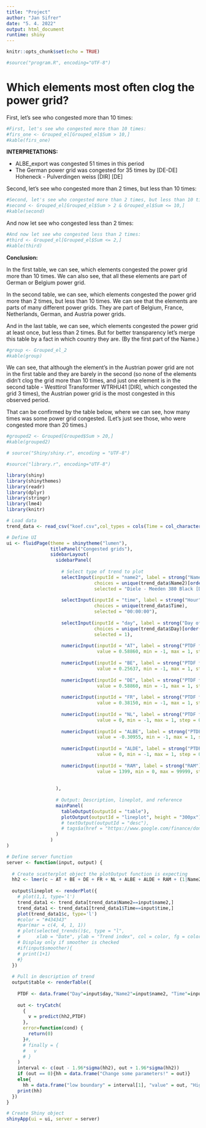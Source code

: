 ```yaml
---
title: "Project"
author: "Jan Sifrer"
date: "5. 4. 2022"
output: html_document
runtime: shiny
---
```


```r
knitr::opts_chunk$set(echo = TRUE)
```
```r
#source("program.R", encoding="UTF-8")
```

# Which elements most often clog the power grid? 

First, let's see who congested more than 10 times:
```r
#First, let's see who congested more than 10 times:
#firs_one <- Grouped_el[Grouped_el$Sum > 10,]
#kable(firs_one)
```
**INTERPRETATIONS:**

* ALBE_export was congested 51 times in this period
* The German power grid was congested for 35 times by [DE-DE] Hoheneck - Pulverdingen weiss [DIR] [DE]


Second, let's see who congested more than 2 times, but less than 10 times:
```r
#Second, let's see who congested more than 2 times, but less than 10 times:
#second <- Grouped_el[Grouped_el$Sum > 2 & Grouped_el$Sum <= 10,]
#kable(second)
```

And now let see who congested less than 2 times:
```r
#And now let see who congested less than 2 times:
#third <- Grouped_el[Grouped_el$Sum <= 2,]
#kable(third)
```

**Conclusion:**

In the first table, we can see, which elements congested the power grid more than 10 times. We can also see, that all these elements are part of German or Belgium power grid.

In the second table, we can see, which elements congested the power grid more than 2 times, but less than 10 times. We can see that the elements are parts of many different power grids. They are part of Belgium, France, Netherlands, German, and Austria power grids.

And in the last table, we can see, which elements congested the power grid at least once, but less than 2 times. But for better transparency let's merge this table by a fact in which country they are. (By the first part of the Name.)
```r
#group <- Grouped_el_2
#kable(group)
```

We can see, that although the element's in the Austrian power grid are not in the first table and they are barely in the second (so none of the elements didn't clog the grid more than 10 times, and just one element is in the second table - Westtirol Transformer WTRHU41 [DIR], which congested the grid 3 times), the Austrian power grid is the most congested in this observed period.

That can be confirmed by the table below, where we can see, how many times was some power grid congested. (Let's just see those, who were congested more than 20 times.)
```r
#grouped2 <- Grouped[Grouped$Sum > 20,]
#kable(grouped2)
```

```r
# source("Shiny/shiny.r", encoding = "UTF-8")

#source("library.r", encoding="UTF-8")

library(shiny)
library(shinythemes)
library(readr)
library(dplyr)
library(stringr)
library(lme4)
library(knitr)

# Load data
trend_data <- read_csv("koef.csv",col_types = cols(Time = col_character()))

# Define UI
ui <- fluidPage(theme = shinytheme("lumen"),
                titlePanel("Congested grids"),
                sidebarLayout(
                  sidebarPanel(
                    
                    # Select type of trend to plot
                    selectInput(inputId = "name2", label = strong("Name of Grid"),
                                choices = unique(trend_data$Name2)[order(unique(trend_data$Name2))],
                                selected = "Diele - Meeden 380 Black [DIR] [DE]"),
                    
                    selectInput(inputId = "time", label = strong("Hour"),
                                choices = unique(trend_data$Time),
                                selected = "00:00:00"),
                    
                    selectInput(inputId = "day", label = strong("Day of the week"),
                                choices = unique(trend_data$Day)[order(unique(trend_data$Day))],
                                selected = 1),
                    
                    numericInput(inputId = "AT", label = strong("PTDF for AT"),
                                 value = 0.58860, min = -1, max = 1, step = 0.00001),
                    
                    numericInput(inputId = "BE", label = strong("PTDF for BE"),
                                 value = 0.25637, min = -1, max = 1, step = 0.00001),
                    
                    numericInput(inputId = "DE", label = strong("PTDF for DE"),
                                 value = 0.58860, min = -1, max = 1, step = 0.00001),
                    
                    numericInput(inputId = "FR", label = strong("PTDF for FR"),
                                 value = 0.38150, min = -1, max = 1, step = 0.00001),
                    
                    numericInput(inputId = "NL", label = strong("PTDF for NL"),
                                 value = 0, min = -1, max = 1, step = 0.00001),
                    
                    numericInput(inputId = "ALBE", label = strong("PTDF for ALBE"),
                                 value = -0.30955, min = -1, max = 1, step = 0.00001),
                    
                    numericInput(inputId = "ALDE", label = strong("PTDF for ALDE"),
                                 value = 0, min = -1, max = 1, step = 0.00001),
                    
                    numericInput(inputId = "RAM", label = strong("RAM"),
                                 value = 1399, min = 0, max = 99999, step = 0.01),
                    
                    
                  ),
                  
                  # Output: Description, lineplot, and reference
                  mainPanel(
                    tableOutput(outputId = "table"),
                    plotOutput(outputId = "lineplot", height = "300px")
                    # textOutput(outputId = "desc"),
                    # tags$a(href = "https://www.google.com/finance/domestic_trends", "Source: Google Domestic Trends", target = "_blank")
                  )
                )
)

# Define server function
server <- function(input, output) {
  
  # Create scatterplot object the plotOutput function is expecting
  hh2 <- lmer(c ~ AT + BE + DE + FR + NL + ALBE + ALDE + RAM + (1|Name2/Day) + (1|Name2/Time), data = trend_data)
  
  output$lineplot <- renderPlot({
    # plot(1,1, type='l')
    trend_data1 <- trend_data[trend_data$Name2==input$name2,]
    trend_data1 <- trend_data1[trend_data1$Time==input$time,]
    plot(trend_data1$c, type='l')
    #color = "#434343"
    #par(mar = c(4, 4, 1, 1))
    # plot(selected_trends()$c, type = "l",
    #      xlab = "Date", ylab = "Trend index", col = color, fg = color, col.lab = color, col.axis = color)
    # Display only if smoother is checked
    #if(input$smoother){
    # print(1+1)
    #}
  })
  
  # Pull in description of trend
  output$table <- renderTable({
    
    PTDF <- data.frame("Day"=input$day,"Name2"=input$name2, "Time"=input$time, "AT"=input$AT, "BE"=input$BE, "DE"=input$DE, "FR"=input$FR, "NL"=input$NL, "ALBE"=input$ALBE, "ALDE"=input$ALDE, "RAM"=input$RAM)
    
    out <- tryCatch(
      {
        v = predict(hh2,PTDF)
      },
      error=function(cond) {
        return(0)
      }#,
      # finally = {
      #   v
      # }
    )
    interval <- c(out - 1.96*sigma(hh2), out + 1.96*sigma(hh2))
    if (out == 0){hh = data.frame("Change some parameters!" = out)}
    else{
      hh = data.frame("low boundary" = interval[1], "value" = out, "High boundary" = interval[2], "RAM" = input$RAM, "RAM - Value" = input$RAM - out)}
    print(hh)
  })
}
```

```r
# Create Shiny object
shinyApp(ui = ui, server = server)
```
